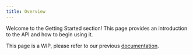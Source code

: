 ```yaml
---
title: Overview
---
```


Welcome to the Getting Started section! This page provides an introduction to the API and how to begin using it.

<Warning>This page is a WIP, please refer to our previous [documentation](https://buildwithfern.com/learn/api-definition/fern/overview).</Warning> 